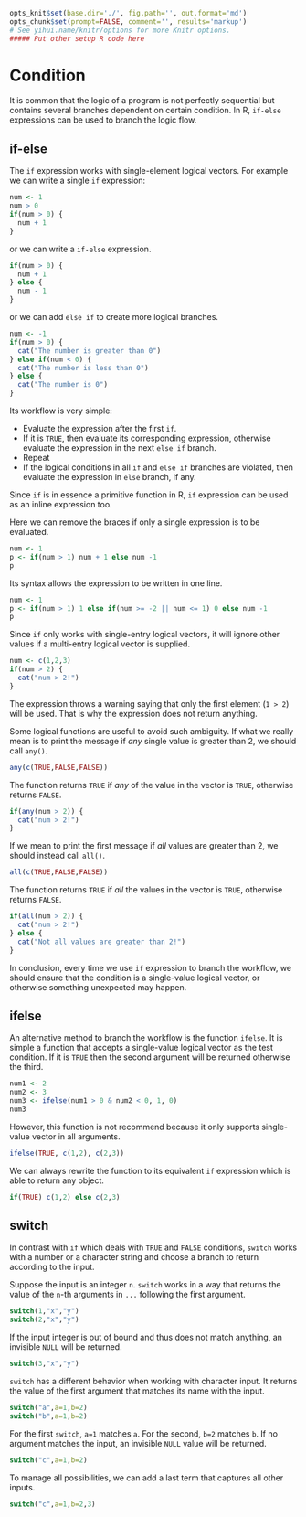 ```r
opts_knit$set(base.dir='./', fig.path='', out.format='md')
opts_chunk$set(prompt=FALSE, comment='', results='markup')
# See yihui.name/knitr/options for more Knitr options.
##### Put other setup R code here

```

# Condition

It is common that the logic of a program is not perfectly sequential but contains several branches dependent on certain condition. In R, `if-else` expressions can be used to branch the logic flow.

## if-else

The `if` expression works with single-element logical vectors. For example we can write a single `if` expression:

```r
num <- 1
num > 0
if(num > 0) {
  num + 1
}
```

or we can write a `if-else` expression.

```r
if(num > 0) {
  num + 1
} else {
  num - 1
}
```

or we can add `else if` to create more logical branches.

```r
num <- -1
if(num > 0) {
  cat("The number is greater than 0")
} else if(num < 0) {
  cat("The number is less than 0")
} else {
  cat("The number is 0")
}
```

Its workflow is very simple: 

- Evaluate the expression after the first `if`. 
- If it is `TRUE`, then evaluate its corresponding expression, otherwise evaluate the expression in the next `else if` branch. 
- Repeat
- If the logical conditions in all `if` and `else if` branches are violated, then evaluate the expression in `else` branch, if any.

Since `if` is in essence a primitive function in R, `if` expression can be used as an inline expression too.

Here we can remove the braces if only a single expression is to be evaluated.

```r
num <- 1
p <- if(num > 1) num + 1 else num -1
p
```

Its syntax allows the expression to be written in one line.

```r
num <- 1
p <- if(num > 1) 1 else if(num >= -2 || num <= 1) 0 else num -1
p
```

Since `if` only works with single-entry logical vectors, it will ignore other values if a multi-entry logical vector is supplied.

```r
num <- c(1,2,3)
if(num > 2) {
  cat("num > 2!")
}
```

The expression throws a warning saying that only the first element (`1 > 2`) will be used. That is why the expression does not return anything.

Some logical functions are useful to avoid such ambiguity. If what we really mean is to print the message if *any* single value is greater than 2, we should call `any()`.

```r
any(c(TRUE,FALSE,FALSE))
```

The function returns `TRUE` if *any* of the value in the vector is `TRUE`, otherwise returns `FALSE`.

```r
if(any(num > 2)) {
  cat("num > 2!")
}
```

If we mean to print the first message if *all* values are greater than 2, we should instead call `all()`.

```r
all(c(TRUE,FALSE,FALSE))
```

The function returns `TRUE` if *all* the values in the vector is `TRUE`, otherwise returns `FALSE`.

```r
if(all(num > 2)) {
  cat("num > 2!")
} else {
  cat("Not all values are greater than 2!")
}
```

In conclusion, every time we use `if` expression to branch the workflow, we should ensure that the condition is a single-value logical vector, or otherwise something unexpected may happen.

## ifelse

An alternative method to branch the workflow is the function `ifelse`. It is simple a function that accepts a single-value logical vector as the test condition. If it is `TRUE` then the second argument will be returned otherwise the third.

```r
num1 <- 2
num2 <- 3
num3 <- ifelse(num1 > 0 & num2 < 0, 1, 0)
num3
```

However, this function is not recommend because it only supports single-value vector in all arguments.

```r
ifelse(TRUE, c(1,2), c(2,3))
```

We can always rewrite the function to its equivalent `if` expression which is able to return any object.

```r
if(TRUE) c(1,2) else c(2,3)
```

## switch

In contrast with `if` which deals with `TRUE` and `FALSE` conditions, `switch` works with a number or a character string and choose a branch to return according to the input.

Suppose the input is an integer `n`. `switch` works in a way that returns the value of the `n`-th arguments in `...` following the first argument.

```r
switch(1,"x","y")
switch(2,"x","y")
```

If the input integer is out of bound and thus does not match anything, an invisible `NULL` will be returned.

```r
switch(3,"x","y")
```

`switch` has a different behavior when working with character input. It returns the value of the first argument that matches its name with the input.

```r
switch("a",a=1,b=2)
switch("b",a=1,b=2)
```

For the first `switch`, `a=1` matches `a`. For the second, `b=2` matches `b`. If no argument matches the input, an invisible `NULL` value will be returned.

```r
switch("c",a=1,b=2)
```

To manage all possibilities, we can add a last term that captures all other inputs.

```r
switch("c",a=1,b=2,3)
```
